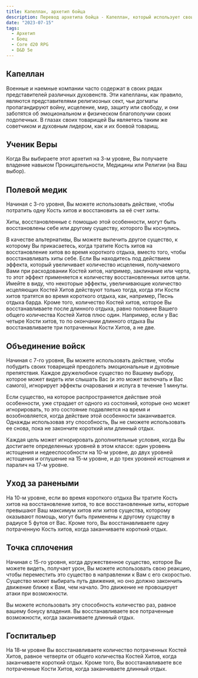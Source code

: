 ```yaml
---
title: Капеллан, архетип бойца
description: Перевод архетипа бойца - Капеллан, который использует свои Кости хИтов для лечения союзников
date: "2023-07-15"
tags:
  - Архетип
  - Боец
  - Core d20 RPG
  - D&D 5e
---
```


## Капеллан

Военные и наемные компании часто содержат в своих рядах представителей различных духовенств. Эти капелланы, как правило, являются представителями религиозных сект, чьи догматы пропагандируют войну, исцеление, мир, защиту или свободу, и они заботятся об эмоциональном и физическом благополучии своих подопечных. В глазах своих товарищей Вы являетесь таким же советчиком и духовным лидером, как и их боевой товарищ.

## Ученик Веры

Когда Вы выбираете этот архетип на 3-м уровне, Вы получаете владение навыком Проницательности, Медицины или Религии (на Ваш выбор).

## Полевой медик

Начиная с 3-го уровня, Вы можете использовать действие, чтобы потратить одну Кость хитов и восстановить за её счет хиты.

Хиты, восстановленные с помощью этой особенности, могут быть восстановлены себе или другому существу, которого Вы коснулись.

В качестве альтернативы, Вы можете вылечить другое существо, к которому Вы прикасаетесь, когда тратите Кость хитов на восстановление хитов во время короткого отдыха, вместо того, чтобы восстанавливать хиты себе. Если Вы находитесь под действием эффекта, который увеличивает количество исцеления, получаемого Вами при расходовании Костей хитов, например, заклинание или черта, то этот эффект применяется к количеству восстановленных хитов цели. Имейте в виду, что некоторые эффекты, увеличивающие количество исцеляющих Костей Хитов действуют только тогда, когда эти Кости хитов тратятся во время короткого отдыха, как, например, Песнь отдыха барда. Кроме того, количество Костей хитов, которое Вы восстанавливаете после длинного отдыха, равно половине Вашего общего количества Костей Хитов плюс один. Например, если у Вас четыре Кости хитов, то по окончании длинного отдыха Вы восстанавливаете три потраченных Кости Хитов, а не две.

## Объединение войск

Начиная с 7-го уровня, Вы можете использовать действие, чтобы побудить своих товарищей преодолеть эмоциональные и духовные препятствия. Каждое дружелюбное существо по Вашему выбору, которое может видеть или слышать Вас (и это может включать и Вас самого), игнорирует эффекты очарования и испуга в течение 1 минуты.

Если существо, на которое распространяется действие этой особенности, уже страдает от одного из состояний, которые оно может игнорировать, то это состояние подавляется на время и возобновляется, когда действие этой особенности заканчивается. Однажды использовав эту способность, Вы не сможете использовать ее снова, пока не закончите короткий или длинный отдых.

Каждая цель может игнорировать дополнительные условия, когда Вы достигаете определенных уровней в этом классе: один уровень истощения и недееспособности на 10-м уровне, до двух уровней истощения и оглушение на 15-м уровне, и до трех уровней истощения и паралич на 17-м уровне.

## Уход за ранеными

На 10-м уровне, если во время короткого отдыха Вы тратите Кость хитов на восстановление хитов, то все восстановленные хиты, которые превышают Ваш максимум хитов или хитов существа, которому оказывают помощь, могут быть применены к другому существу в радиусе 5 футов от Вас. Кроме того, Вы восстанавливаете одну потраченную Кость хитов, когда заканчиваете короткий отдых.

## Точка сплочения

Начиная с 15-го уровня, когда дружественное существо, которое Вы можете видеть, получает урон, Вы можете использовать свою реакцию, чтобы переместить это существо в направлении к Вам с его скоростью. Существо может выбирать путь движения, но оно должно закончить движение ближе к Вам, чем начало. Это движение не провоцирует атаки при возможности.

Вы можете использовать эту способность количество раз, равное вашему бонусу владения. Вы восстанавливаете все потраченные возможности, когда заканчиваете длинный отдых.

## Госпитальер

На 18-м уровне Вы восстанавливаете количество потраченных Костей Хитов, равное четверти от общего количества Костей Хитов, когда заканчиваете короткий отдых. Кроме того, Вы восстанавливаете все потраченные Кости Хитов, когда заканчиваете длинный отдых.

